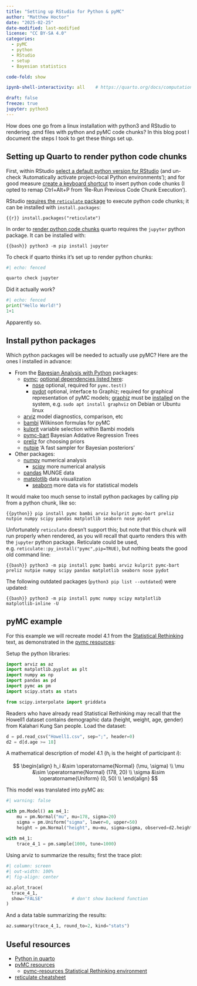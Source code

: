 ```yaml
---
title: "Setting up RStudio for Python & pyMC"
author: "Matthew Hoctor"
date: "2025-02-25"
date-modified: last-modified
license: "CC BY-SA 4.0"
categories: 
  - pyMC
  - python
  - RStudio
  - setup
  - Bayesian statistics

code-fold: show

ipynb-shell-interactivity: all    # https://quarto.org/docs/computations/execution-options.html#expression-printing

draft: false
freeze: true
jupyter: python3
---
```


How does one go from a linux installation with python3 and RStudio to rendering .qmd files with python and pyMC code chunks?  In this blog post I document the steps I took to get these things set up.

## Setting up Quarto to render python code chunks

First, within RStudio [select a default python version for RStudio](https://docs.posit.co/ide/user/ide/guide/environments/py/python.html#selecting-a-default-version-of-python) (and un-check 'Automatically activate project-local Python environments'); and for good measure [create a keyboard shortcut](https://support.posit.co/hc/en-us/articles/206382178-Customizing-Keyboard-Shortcuts-in-the-RStudio-IDE) to insert python code chunks (I opted to remap Ctrl+Alt+P from 'Re-Run Previous Code Chunk Execution').

RStudio [requires the `reticulate` package](https://rstudio.github.io/reticulate/articles/rstudio_ide.html) to execute python code chunks; it can be installed with `install.packages`:

```{{r}}
install.packages("reticulate")
```

In order to [render python code chunks](https://quarto.org/docs/computations/python.html) quarto requires the `jupyter` python package.  It can be installed with:

```{{bash}}
python3 -m pip install jupyter
```

To check if quarto thinks it's set up to render python chunks:

```bash
#| echo: fenced

quarto check jupyter
```

Did it actually work?

```python
#| echo: fenced
print("Hello World!")
1+1
```

Apparently so.

## Install python packages

Which python packages will be needed to actually use pyMC?  Here are the ones I installed in advance:

 - From the [Bayesian Analysis with Python](https://github.com/aloctavodia/BAP3?tab=readme-ov-file#environment-installation) packages:
   - [pymc](https://pypi.org/project/pymc/); [optional dependencies listed here](https://pymcmc.readthedocs.io/en/latest/INSTALL.html#dependencies):
      - [nose](https://pypi.org/project/nose/) optional, required for `pymc.test()`
      - [pydot](https://pypi.org/project/pydot/) optional, interface to Graphiz; required for graphical representation of pyMC models; [graphiz](https://graphviz.org/) must be [installed](https://graphviz.org/download/) on the system, e.g. `sudo apt install graphviz
` on Debian or Ubuntu linux
   - [arviz](https://pypi.org/project/arviz/) model diagnostics, comparison, etc
   - [bambi](https://pypi.org/project/bambi/) Wilkinson formulas for pyMC
   - [kulprit](https://pypi.org/project/kulprit/) variable selection within Bambi models
   - [pymc-bart](https://pypi.org/project/pymc-bart/) Bayesian Addative Regression Trees
   - [preliz](https://pypi.org/project/preliz/) for choosing priors
   - [nutpie](https://pypi.org/project/nutpie/) 'A fast sampler for Bayesian posteriors'
 - Other packages:
   - [numpy](https://pypi.org/project/numpy/) numerical analysis
      - [scipy](https://pypi.org/project/scipy/) more numerical analysis
   - [pandas](https://pypi.org/project/pandas/) MUNGE data
   - [matplotlib](https://pypi.org/project/matplotlib/) data visualization
      - [seaborn](https://pypi.org/project/seaborn/) more data vis for statistical models

It would make too much sense to install python packages by calling pip from a python chunk, like so:

```{{python}}
pip install pymc bambi arviz kulprit pymc-bart preliz nutpie numpy scipy pandas matplotlib seaborn nose pydot
```

Unfortunately `reticulate` doesn't support this; but note that this chunk will run properly when rendered, as you will recall that quarto renders this with the `jupyter` python package.  Reticulate could be used, e.g. `reticulate::py_install("pymc",pip=TRUE)`, but nothing beats the good old command line:

```{{bash}}
python3 -m pip install pymc bambi arviz kulprit pymc-bart preliz nutpie numpy scipy pandas matplotlib seaborn nose pydot
```

The following outdated packages (`python3 pip list --outdated`) were updated:

```{{bash}}
python3 -m pip install pymc numpy scipy matplotlib matplotlib-inline -U
```

## pyMC example

For this example we will recreate model 4.1 from the [Statistical Rethinking](http://xcelab.net/rm/statistical-rethinking/) text, as demonstrated in the [pymc resources](https://github.com/pymc-devs/pymc-resources/blob/main/Rethinking_2/Chp_04.ipynb):

Setup the python libraries:

```python
import arviz as az
import matplotlib.pyplot as plt
import numpy as np
import pandas as pd
import pymc as pm
import scipy.stats as stats

from scipy.interpolate import griddata
```

Readers who have already read Statistical Rethinking may recall that the Howell1 dataset contains demographic data (height, weight, age, gender) from Kalahari Kung San people.  Load the dataset:

```python
d = pd.read_csv("Howell1.csv", sep=";", header=0)
d2 = d[d.age >= 18]
```

A mathematical description of model 4.1 ($h_i$ is the height of participant $i$):

$$
\begin{align}
h_i &\sim \operatorname{Normal} (\mu, \sigma) \\
\mu &\sim \operatorname{Normal} (178, 20) \\
\sigma &\sim \operatorname{Uniform} (0, 50) \\
\end{align}
$$

This model was translated into pyMC as:

```python
#| warning: false

with pm.Model() as m4_1:
    mu = pm.Normal("mu", mu=178, sigma=20)
    sigma = pm.Uniform("sigma", lower=0, upper=50)
    height = pm.Normal("height", mu=mu, sigma=sigma, observed=d2.height.values)
    
with m4_1:
    trace_4_1 = pm.sample(1000, tune=1000)
```

Using arviz to summarize the results; first the trace plot:

```python
#| column: screen
#| out-width: 100%
#| fig-align: center

az.plot_trace(
  trace_4_1, 
  show="FALSE"           # don't show backend function
)
```

And a data table summarizing the results:

```python
az.summary(trace_4_1, round_to=2, kind="stats")
```

## Useful resources

 - [Python in quarto](https://quarto.org/docs/computations/python.html)
 - [pyMC resources](https://github.com/pymc-devs/pymc-resources/tree/main)
   - [pymc-resources Statistical Rethinking environment](https://github.com/pymc-devs/pymc-resources/blob/main/Rethinking_2/environment_v4.yml)
 - [reticulate cheatsheet](https://rstudio.github.io/cheatsheets/html/reticulate.html)
